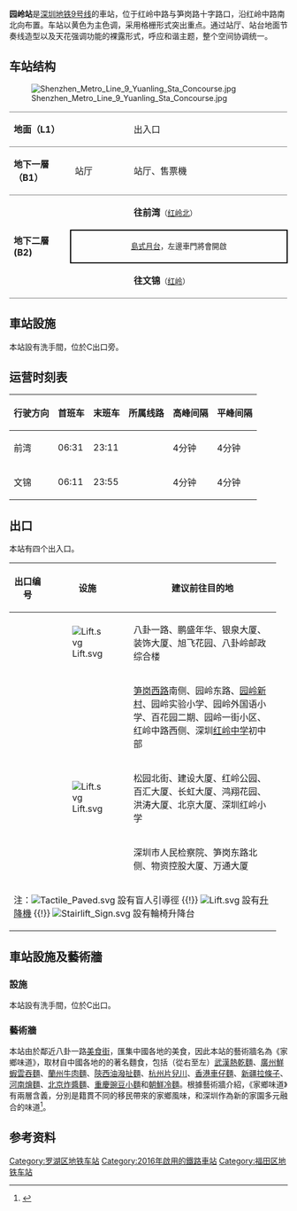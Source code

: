 {{noteTA
|1=zh-hans:屏蔽门;zh-hant:月台幕門;
|2=zh-hans:站台;zh-hant:月台;
|3=zh-hans:站厅;zh-hant:車站大堂;
}}
{{Infobox station|
NAME = 园岭 |
IMAGE = Shenzhen Metro Line 9 Yuanling Sta Platform.jpg |
IMAGEINTRO = |
eng_name = Yuanling |
livery=#ff9c37 |
namecolour=#000000|
linecolour={{深圳地铁色彩|9}}|
LOCATION = [[深圳市|深圳市]][[福田區|福田區]]与[[罗湖区|罗湖区]]交界红岭中路与笋岗路十字路口|
coordinates= |
map= [http://www.szmc.net/public/cms/public/upload/ad/siteimg/ck/0716_b.jpg 深圳地铁官方网站]|
LINE = {{深圳地鐵|9|cl}} |
EXIT = 4 | 
HOURS =| 
OPENHOURS =| 
OPENDAY = 2016年10月28日|
stationtype = [[地下車站|地下車站]]|
platformtype = [[岛式月台|岛式月台]]|
platform = 2|
| adjacent = {{Adjacent stations|system=Shenzhen Metro |line1=9|left1=红岭|right1=红岭北|to-left1=文錦|to-right1=前灣}}
|route_map ={{BS-map|inline=yes|legend=no|width=500px|map-title='''B2'''|map=
utSTRf!~MFADEg\utSTRg!~MFADEg~~{{rmri|u}}[[紅嶺北站|紅嶺北]]
utSTR+BSl\utSTR+BSr
utSTR+BSl\utSTR+BSr~~'''B2'''
utSTRf!~MFADEf\utSTRg!~MFADEf~~{{rmri|d}}[[紅嶺站|紅嶺]]
}}}}
'''园岭站'''是[[深圳地铁|深圳地铁]][[深圳地铁9号线|9号线]]的車站，位于红岭中路与笋岗路十字路口，沿红岭中路南北向布置。车站以黄色为主色调，采用格栅形式突出重点。通过站厅、站台地面节奏线造型以及天花强调功能的裸露形式，呼应和谐主题，整个空间协调统一。

== 车站结构 ==
[[File:Shenzhen_Metro_Line_9_Yuanling_Sta_Concourse.jpg|center]]
{|cellspacing=0 cellpadding=3
|-
|style="border-top:solid 1px gray;border-bottom:solid 1px gray;" valign=top width=100|'''地面（L1）'''
|style="border-top:solid 1px gray;border-bottom:solid 1px gray;" valign=top width=100|
|style="border-top:solid 1px gray;border-bottom:solid 1px gray;" valign=top width=300|出入口
|-
|style="border-top:solid 1px gray;border-bottom:solid 1px gray;" valign=top width=100|'''地下一層（B1）'''
|style="border-top:solid 1px gray;border-bottom:solid 1px gray;" valign=top width=100|站厅
|style="border-top:solid 1px gray;border-bottom:solid 1px gray;" valign=top width=300|站厅、售票機
|-
|style="border-bottom:solid 1px gray;" rowspan=3 valign=top|'''地下二層(B2)'''
|style="border-bottom:solid 1px gray;"|
|{{arrow|L}} '''{{深圳地鐵|9|c}}往前湾'''<small>（[[红岭北站|红岭北]]）</small>
|-
|style="border-right:solid 2px black;border-left:solid 2px black;border-top:solid 2px black;border-bottom:solid 2px black;" colspan=2|<center><small>[[島式月台|島式月台]]，左邊車門將會開啟</small></center>
|-
|style="border-bottom:solid 1px gray;"|
|style="border-bottom:solid 1px gray;"|'''{{深圳地鐵|9|c}}往文锦'''<small>（[[红岭站|红岭]]）</small>{{arrow|R}}
|}

== 車站設施==
本站設有洗手間，位於C出口旁。

==运营时刻表==
{| class="wikitable"
|-
! 行驶方向 !! 首班车 !! 末班车 !! 所属线路 !! 高峰间隔 !! 平峰间隔
|-
|前湾 || 06:31 || 23:11 || {{深圳地鐵|9|c}}|| 4分钟 || 4分钟
|-
|文锦 || 06:11 || 23:55 || {{深圳地鐵|9|c}} || 4分钟 || 4分钟
|}

== 出口 ==
{{gallery|align=center | width = 300
| File:Shenzhen Metro Line 9 Yuanling Sta Exit B1.jpg|B1出口
| File:Shenzhen Metro Line 9 Yuanling Sta Exit C.jpg|C出口
}}
本站有四个出入口。
{|class="wikitable"
! style="width:50px" | 出口编号
! style="width:20px" | 设施
! style="width:250px" | 建议前往目的地
|-
|{{港铁出口|A}}|| [[File:Lift.svg|alt=]] || 八卦一路、鹏盛年华、银泉大厦、装饰大厦、旭飞花园、八卦岭邮政综合楼
|-
|{{港铁出口|B}}|| || [[笋岗路|笋岗西路]]南侧、园岭东路、[[园岭新村|园岭新村]]、园岭实验小学、园岭外国语小学、百花园二期、园岭一街小区、红岭中路西侧、深圳[[红岭中学|红岭中学]]初中部
|-
|{{港铁出口|C}}|| [[File:Lift.svg|alt=]] || 松园北街、建设大厦、红岭公园、百汇大厦、长虹大厦、鸿翔花园、洪涛大厦、北京大厦、深圳红岭小学
|-
|{{港铁出口|D}}|| || 深圳市人民检察院、笋岗东路北侧、物资控股大厦、万通大厦
|-
| bgcolor="#EEEEEE" colspan=3 | 注：[[File:Tactile_Paved.svg|alt=]] 設有盲人引導徑 {{!}} [[File:Lift.svg|alt=]] 設有[[升降機|升降機]] {{!}}  [[File:Stairlift_Sign.svg|alt=]] 設有輪椅升降台
|}

== 車站設施及藝術牆 ==
===設施===
本站設有洗手間，位於C出口。
===藝術牆===
本站由於鄰近八卦一路[[美食街|美食街]]，匯集中國各地的美食，因此本站的藝術牆名為《家鄉味道》，取材自中國各地的的著名麵食，包括（從右至左）[[武漢|武漢]][[熱乾麵|熱乾麵]]、[[廣州|廣州]][[餛飩麵|鮮蝦雲吞麵]]、[[蘭州|蘭州]][[蘭州牛肉麵|牛肉麵]]、[[陝西|陝西]][[油潑扯麵|油潑扯麵]]、[[杭州|杭州]][[片兒川|片兒川]]、[[香港|香港]][[車仔麵|車仔麵]]、[[新疆|新疆]][[拉條子|拉條子]]、[[河南|河南]][[燴麵|燴麵]]、[[北京|北京]][[炸醬麵|炸醬麵]]、[[重慶|重慶]][[小麵|豌豆小麵]]和[[朝鮮冷麵|朝鮮冷麵]]。根據藝術牆介紹，《家鄉味道》有兩層含義，分別是籍貫不同的移民帶來的家鄉風味，和深圳作為新的家園多元融合的味道<ref>{{cite web|author=刘丽|url=http://static.nfapp.southcn.com/content/201610/19/c151673.html|title=地铁9号线艺术墙：铭刻深圳记忆|publisher=南方+|date=2016-10-19|accessdate=2020-08-17}}</ref>。

== 参考资料 ==
{{reflist}}
{{深圳地鐵9號線車站}}
{{深圳地鐵車站列表|SZM}}
[[Category:罗湖区地铁车站|Category:罗湖区地铁车站]]
[[Category:2016年啟用的鐵路車站|Category:2016年啟用的鐵路車站]]
[[Category:福田区地铁车站|Category:福田区地铁车站]]